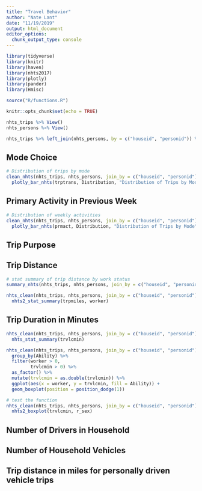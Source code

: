 ```yaml
---
title: "Travel Behavior"
author: "Nate Lant"
date: "11/19/2019"
output: html_document
editor_options: 
  chunk_output_type: console
---
```


```r
library(tidyverse)
library(knitr)
library(haven)
library(nhts2017)
library(plotly)
library(pander)
library(Hmisc)

source("R/functions.R")

knitr::opts_chunk$set(echo = TRUE)
```

```r
nhts_trips %>% View()
nhts_persons %>% View()

nhts_trips %>% left_join(nhts_persons, by = c("houseid", "personid")) %>% View()

```


## Mode Choice

```r
# Distribution of trips by mode
clean_nhts(nhts_trips, nhts_persons, join_by = c("houseid", "personid"), trptrans) %>%
  plotly_bar_nhts(trptrans, Distribution, "Distribution of Trips by Mode")


```


## Primary Activity in Previous Week
<!--- PRMACT --->
```r
# Distribution of weekly activities
clean_nhts(nhts_trips, nhts_persons, join_by = c("houseid", "personid"), prmact) %>%
  plotly_bar_nhts(prmact, Distribution, "Distribution of Trips by Mode")


```

## Trip Purpose
<!--- trip purpose summary: Whytrip1s --->

<!--- trip origin purpose: whyfrom --->
<!--- trip destination purpose: whyto --->

## Trip Distance
<!--- TRPMILES --->

```r
# stat summary of trip distance by work status
summary_nhts(nhts_trips, nhts_persons, join_by = c("houseid", "personid"), trpmiles, worker, "Trip Distance")

nhts_clean(nhts_trips, nhts_persons, join_by = c("houseid", "personid")) %>%
  nhts2_stat_summary(trpmiles, worker)
```

## Trip Duration in Minutes
<!--- TRVLCMIN responses 0-1200 --->

```r
nhts_clean(nhts_trips, nhts_persons, join_by = c("houseid", "personid")) %>%
  nhts_stat_summary(trvlcmin)

```

```r
nhts_clean(nhts_trips, nhts_persons, join_by = c("houseid", "personid")) %>%
  group_by(Ability) %>%
  filter(worker > 0,
         trvlcmin > 0) %>%
  as_factor() %>%
  mutate(trvlcmin = as.double(trvlcmin)) %>%
  ggplot(aes(x = worker, y = trvlcmin, fill = Ability)) +
  geom_boxplot(position = position_dodge(1))

# test the function
nhts_clean(nhts_trips, nhts_persons, join_by = c("houseid", "personid")) %>%
  nhts2_boxplot(trvlcmin, r_sex)

```

## Number of Drivers in Household
<!--- drvrcnt -->

## Number of Household Vehicles
<!--- HHVehcnt (might need to blend hh and pers data) --->

## Trip distance in miles for personally driven vehicle trips
<!--- VMT_MILE responses 0-5441 --->







